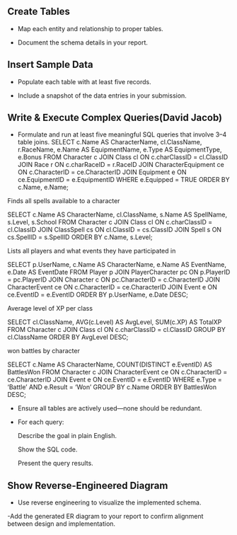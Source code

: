 
## **Create Tables**

  - Map each entity and relationship to proper tables.

  - Document the schema details in your report.

## **Insert Sample Data**

  - Populate each table with at least five records.

  - Include a snapshot of the data entries in your submission.

## **Write & Execute Complex Queries(David Jacob)**

  - Formulate and run at least five meaningful SQL queries that involve 3–4 table joins.
SELECT 
    c.Name AS CharacterName,
    cl.ClassName,
    r.RaceName,
    e.Name AS EquipmentName,
    e.Type AS EquipmentType,
    e.Bonus
FROM Character c
JOIN Class cl ON c.charClassID = cl.ClassID
JOIN Race r ON c.charRaceID = r.RaceID
JOIN CharacterEquipment ce ON c.CharacterID = ce.CharacterID
JOIN Equipment e ON ce.EquipmentID = e.EquipmentID
WHERE e.Equipped = TRUE
ORDER BY c.Name, e.Name;


Finds all spells available to a character 

SELECT 
    c.Name AS CharacterName,
    cl.ClassName,
    s.Name AS SpellName,
    s.Level,
    s.School
FROM Character c
JOIN Class cl ON c.charClassID = cl.ClassID
JOIN ClassSpell cs ON cl.ClassID = cs.ClassID
JOIN Spell s ON cs.SpellID = s.SpellID
ORDER BY c.Name, s.Level;

Lists all players and what events they have participated in

SELECT
    p.UserName,
    c.Name AS CharacterName,
    e.Name AS EventName,
    e.Date AS EventDate
FROM Player p
JOIN PlayerCharacter pc ON p.PlayerID = pc.PlayerID
JOIN Character c ON pc.CharacterID = c.CharacterID
JOIN CharacterEvent ce ON c.CharacterID = ce.CharacterID
JOIN Event e ON ce.EventID = e.EventID
ORDER BY p.UserName, e.Date DESC;


Average level of XP per class

SELECT
    cl.ClassName,
    AVG(c.Level) AS AvgLevel,
    SUM(c.XP) AS TotalXP
FROM Character c
JOIN Class cl ON c.charClassID = cl.ClassID
GROUP BY cl.ClassName
ORDER BY AvgLevel DESC;



won battles by character

SELECT
    c.Name AS CharacterName,
    COUNT(DISTINCT e.EventID) AS BattlesWon
FROM Character c
JOIN CharacterEvent ce ON c.CharacterID = ce.CharacterID
JOIN Event e ON ce.EventID = e.EventID
WHERE e.Type = 'Battle'
AND e.Result = 'Won'
GROUP BY c.Name
ORDER BY BattlesWon DESC;

  - Ensure all tables are actively used—none should be redundant.

  - For each query:

      Describe the goal in plain English.

      Show the SQL code.

      Present the query results.

## **Show Reverse-Engineered Diagram **

  - Use reverse engineering to visualize the implemented schema.

   -Add the generated ER diagram to your report to confirm alignment between design and implementation.
